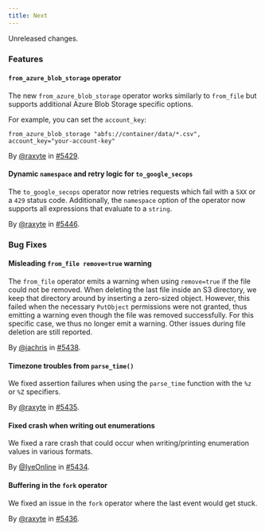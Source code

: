 ```yaml
---
title: Next
---
```


Unreleased changes.

### Features

#### `from_azure_blob_storage` operator

The new `from_azure_blob_storage` operator works similarly to `from_file` but
supports additional Azure Blob Storage specific options.

For example, you can set the `account_key`:
```tql
from_azure_blob_storage "abfs://container/data/*.csv", account_key="your-account-key"
```

By [@raxyte](https://github.com/raxyte) in [#5429](https://github.com/tenzir/tenzir/pull/5429).

#### Dynamic `namespace` and retry logic for `to_google_secops`

The `to_google_secops` operator now retries requests which fail with a `5XX` or
a `429` status code. Additionally, the `namespace` option of the operator now
supports all expressions that evaluate to a `string`.

By [@raxyte](https://github.com/raxyte) in [#5446](https://github.com/tenzir/tenzir/pull/5446).

### Bug Fixes

#### Misleading `from_file remove=true` warning

The `from_file` operator emits a warning when using `remove=true` if the file
could not be removed. When deleting the last file inside an S3 directory, we
keep that directory around by inserting a zero-sized object. However, this
failed when the necessary `PutObject` permissions were not granted, thus
emitting a warning even though the file was removed successfully. For this
specific case, we thus no longer emit a warning. Other issues during file
deletion are still reported.

By [@jachris](https://github.com/jachris) in [#5438](https://github.com/tenzir/tenzir/pull/5438).

#### Timezone troubles from `parse_time()`

We fixed assertion failures when using the `parse_time` function with the `%z`
or `%Z` specifiers.

By [@raxyte](https://github.com/raxyte) in [#5435](https://github.com/tenzir/tenzir/pull/5435).

#### Fixed crash when writing out enumerations

We fixed a rare crash that could occur when writing/printing enumeration values
in various formats.

By [@IyeOnline](https://github.com/IyeOnline) in [#5434](https://github.com/tenzir/tenzir/pull/5434).

#### Buffering in the `fork` operator

We fixed an issue in the `fork` operator where the last event would get stuck.

By [@raxyte](https://github.com/raxyte) in [#5436](https://github.com/tenzir/tenzir/pull/5436).
